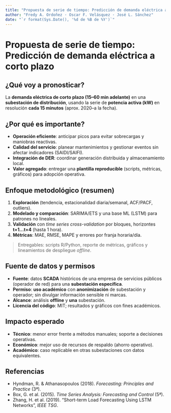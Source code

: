 ```yaml
---
title: "Propuesta de serie de tiempo: Predicción de demanda eléctrica a corto plazo"
author: "Fredy A. Ordoñez · Oscar F. Velásquez · José L. Sánchez"
date: "`r format(Sys.Date(), '%d de %B de %Y')`"
---
```


# Propuesta de serie de tiempo: Predicción de demanda eléctrica a corto plazo {#propuesta}

## ¿Qué voy a pronosticar?
La **demanda eléctrica de corto plazo (15–60 min adelante)** en una **subestación de distribución**, usando la serie de **potencia activa (kW)** en resolución **cada 15 minutos** (aprox. 2020–a la fecha).

## ¿Por qué es importante?
- **Operación eficiente**: anticipar picos para evitar sobrecargas y maniobras reactivas.
- **Calidad del servicio**: planear mantenimientos y gestionar eventos sin afectar indicadores (SAIDI/SAIFI).
- **Integración de DER**: coordinar generación distribuida y almacenamiento local.
- **Valor agregado**: entregar una **plantilla reproducible** (scripts, métricas, gráficos) para adopción operativa.


## Enfoque metodológico (resumen)

1. **Exploración** (tendencia, estacionalidad diaria/semanal, ACF/PACF, outliers).
2. **Modelado y comparación**: SARIMA/ETS y una base ML (LSTM) para patrones no lineales.
3. **Validación** con *time series cross-validation* por bloques, horizontes **t+1…t+4** (hasta 1 hora).
4. **Métricas**: MAE, RMSE, MAPE y errores por franja horaria/día.

> Entregables: scripts R/Python, reporte de métricas, gráficos y lineamientos de despliegue *offline*.

## Fuente de datos y permisos

- **Fuente**: datos **SCADA** históricos de una empresa de servicios públicos (operador de red) para una **subestación específica**.
- **Permiso**: **uso académico** con **anonimización** de subestación y operador; sin divulgar información sensible ni marcas.
- **Alcance**: análisis **offline** y **una** subestación.
- **Licencia del código**: MIT; resultados y gráficos con fines académicos.

## Impacto esperado

- **Técnico**: menor error frente a métodos manuales; soporte a decisiones operativas.
- **Económico**: mejor uso de recursos de respaldo (ahorro operativo).
- **Académico**: caso replicable en otras subestaciones con datos equivalentes.

## Referencias

- Hyndman, R. & Athanasopoulos (2018). *Forecasting: Principles and Practice* (3ª).
- Box, G. et al. (2015). *Time Series Analysis: Forecasting and Control* (5ª).
- Zhang, H. et al. (2019). “Short-term Load Forecasting Using LSTM Networks”, *IEEE TSG*.
